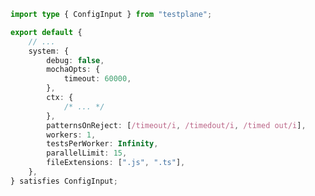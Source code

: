 ```typescript title="testplane.config.ts"
import type { ConfigInput } from "testplane";

export default {
    // ...
    system: {
        debug: false,
        mochaOpts: {
            timeout: 60000,
        },
        ctx: {
            /* ... */
        },
        patternsOnReject: [/timeout/i, /timedout/i, /timed out/i],
        workers: 1,
        testsPerWorker: Infinity,
        parallelLimit: 15,
        fileExtensions: [".js", ".ts"],
    },
} satisfies ConfigInput;
```
